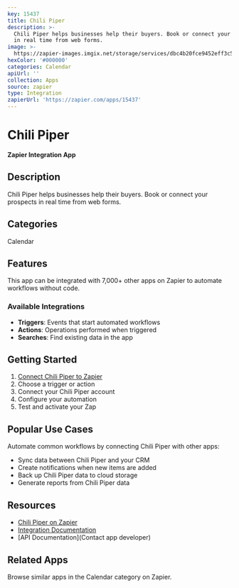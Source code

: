 ```yaml
---
key: 15437
title: Chili Piper
description: >-
  Chili Piper helps businesses help their buyers. Book or connect your prospects
  in real time from web forms.
image: >-
  https://zapier-images.imgix.net/storage/services/dbc4b20fce9452eff3c5fdde8e4cf2c7_6.png?auto=format%2Ccompress&ixlib=python-3.0.0&q=50
hexColor: '#000000'
categories: Calendar
apiUrl: ''
collection: Apps
source: zapier
type: Integration
zapierUrl: 'https://zapier.com/apps/15437'
---
```

# Chili Piper

**Zapier Integration App**

## Description

Chili Piper helps businesses help their buyers. Book or connect your prospects in real time from web forms.

## Categories

Calendar

## Features

This app can be integrated with 7,000+ other apps on Zapier to automate workflows without code.

### Available Integrations

- **Triggers**: Events that start automated workflows
- **Actions**: Operations performed when triggered
- **Searches**: Find existing data in the app

## Getting Started

1. [Connect Chili Piper to Zapier](https://zapier.com/apps/15437)
2. Choose a trigger or action
3. Connect your Chili Piper account
4. Configure your automation
5. Test and activate your Zap

## Popular Use Cases

Automate common workflows by connecting Chili Piper with other apps:

- Sync data between Chili Piper and your CRM
- Create notifications when new items are added
- Back up Chili Piper data to cloud storage
- Generate reports from Chili Piper data

## Resources

- [Chili Piper on Zapier](https://zapier.com/apps/15437)
- [Integration Documentation](https://zapier.com/apps/15437/integrations)
- [API Documentation](Contact app developer)

## Related Apps

Browse similar apps in the Calendar category on Zapier.
